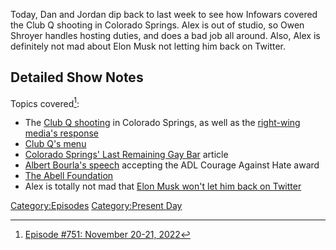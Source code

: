 {{DEFAULTSORT:
    #_EPISODE_0751:November 20-21, 2022
}}{{Episode
    | title             = November 20-21, 2022
    | caption           = Listen to this episode on [https://knowledgefight.libsyn.com/751-november-20-21-2022 Libsyn] [https://open.spotify.com/episode/5Z5XZb5jD33pnquYErPpGh Spotify]
    | episodeNumber     = 751
    | length            = 02:08:50
    | airDate           = November 28, 2022
    | coverageStartDate = November 20, 2022
    | coverageEndDate   = November 21, 2022
    | episodeType       = [[:Category:Present Day|Present Day]]
    | appearance        = [[Owen Shroyer]], [[Alex Stein]], [[Matt Walsh]], [[Tucker Carlson]], [[Donald Trump]], [[Hunter Biden]], [[John Wayne]], [[Klaus Schwab]], [[Ron DeSantis]], [[Thomas Jefferson]]
    | previousEpisode   = [[750: Formulaic Objections Part 11]]
    | nextEpisode       = [[752: Ye Took A Dip In The Pool]]
}}

{{Stub}}

Today, Dan and Jordan dip back to last week to see how Infowars covered the Club Q shooting in Colorado Springs. Alex is out of studio, so Owen Shroyer handles hosting duties, and does a bad job all around. Also, Alex is definitely not mad about Elon Musk not letting him back on Twitter.

==Detailed Show Notes==

Topics covered<ref>[https://knowledgefight.com/research/2022/11/27/episode-751-november-20-21-2022 Episode #751: November 20-21, 2022]</ref>:

*The [https://www.cnn.com/2022/11/22/us/colorado-suspect-background-aldrich-invs/index.html Club Q shooting] in Colorado Springs, as well as the [https://www.nbcnews.com/tech/internet/right-wing-influencers-media-double-anti-lgbtq-rhetoric-wake-colorado-rcna58371 right-wing] [https://www.mediamatters.org/tim-pool/tim-pool-responds-club-q-shooting-using-groomer-slur-accusing-lgbtq-communities-harming media's response]
*[https://web.archive.org/web/20040323155330/https://clubqonline.com/ Club Q's menu]
*[https://www.csindy.com/temporary_news/colorado-springs-last-remaining-gay-bar-club-q-changes-with-the-times/article_d29347f7-b09e-58a3-9321-753cc4deb775.html Colorado Springs' Last Remaining Gay Bar] article
*[https://www.adl.org/remarks-pfizer-chairman-and-ceo-albert-bourla-dvm-phd-recipient-adls-courage-against-hate-award Albert Bourla's speech] accepting the ADL Courage Against Hate award
*[https://abell.org/addressing-an-ongoing-epidemic-of-gun-violence/ The Abell Foundation]
*Alex is totally not mad that [https://www.cnn.com/2022/11/21/tech/alex-jones-twitter-ban Elon Musk won't let him back on Twitter]

[[Category:Episodes]]
[[Category:Present Day]]

